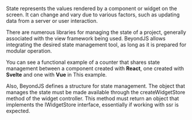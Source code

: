 
<Title>State management</Title>

State represents the values rendered by a component or widget on the screen.
It can change and vary due to various factors, such as updating data from a server or user interaction.

There are numerous libraries for managing the state of a project, generally associated with the <Link href="/docs/widgets">view framework</Link> being used. BeyondJS allows integrating the desired state management tool, as long as it is prepared for modular operation.

You can see a functional example of a counter that shares state management between a component created with **React**, one created with **Svelte** and one with **Vue** in <Link href="/examples/sm/counter">This example.</Link>

Also, BeyondJS defines a structure for state management.
The object that manages the state must be made available through the createWidgetStore method of the widget controller.
This method must return an object that implements the <Link href="/api/IWidgetStore">IWidgetStore</Link> interface,
essentially if working with ssr is expected.
